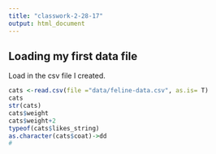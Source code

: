 ```yaml
---
title: "classwork-2-28-17"
output: html_document
---
```


## Loading my first data file

Load in the csv file I created.

```r
cats <-read.csv(file ="data/feline-data.csv", as.is= T)
cats
str(cats)
cats$weight
cats$weight+2
typeof(cats$likes_string)
as.character(cats$coat)->dd
#
```